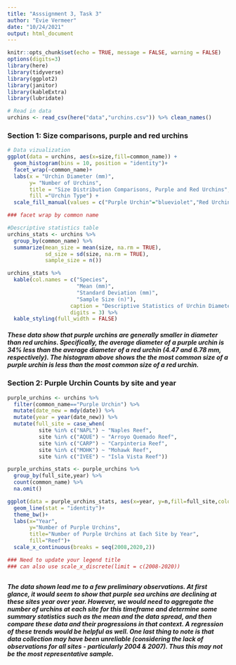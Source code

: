 ```yaml
---
title: "Asssignment 3, Task 3"
author: "Evie Vermeer"
date: "10/24/2021"
output: html_document
---
```


```r
knitr::opts_chunk$set(echo = TRUE, message = FALSE, warning = FALSE)
options(digits=3)
library(here)
library(tidyverse)
library(ggplot2)
library(janitor)
library(kableExtra)
library(lubridate)
```

```r
# Read in data
urchins <- read_csv(here("data","urchins.csv")) %>% clean_names()
```

### Section 1: Size comparisons, purple and red urchins
```r
# Data vizualization
ggplot(data = urchins, aes(x=size,fill=common_name)) +
  geom_histogram(bins = 10, position = "identity")+
  facet_wrap(~common_name)+
  labs(x = "Urchin Diameter (mm)",
       y= "Number of Urchins",
       title = "Size Distribution Comparisons, Purple and Red Urchins",
       fill ="Urchin Type") +
  scale_fill_manual(values = c("Purple Urchin"="blueviolet","Red Urchin"="firebrick3"))

### facet wrap by common name

```

```r
#Descriptive statistics table
urchins_stats <- urchins %>% 
  group_by(common_name) %>% 
  summarize(mean_size = mean(size, na.rm = TRUE),
            sd_size = sd(size, na.rm = TRUE),
            sample_size = n())

urchins_stats %>% 
  kable(col.names = c("Species",
                      "Mean (mm)",
                      "Standard Deviation (mm)",
                      "Sample Size (n)"),
                    caption = "Descriptive Statistics of Urchin Diameters by Species",
                    digits = 3) %>% 
  kable_styling(full_width = FALSE)
```

##### These data show that purple urchins are generally smaller in diameter than red urchins. Specifically, the average diameter of a purple urchin is 34% less than the average diameter of a red urchin (4.47 and 6.78 mm, respectively). The histogram above shows the the most common size of a purple urchin is less than the most common size of a red urchin. 

### Section 2: Purple Urchin Counts by site and year

```r
purple_urchins <- urchins %>% 
  filter(common_name=="Purple Urchin") %>% 
  mutate(date_new = mdy(date)) %>% 
  mutate(year = year(date_new)) %>% 
  mutate(full_site = case_when(
          site %in% c("NAPL") ~ "Naples Reef",
          site %in% c("AQUE") ~ "Arroyo Quemado Reef",
          site %in% c("CARP") ~ "Carpinteria Reef",
          site %in% c("MOHK") ~ "Mohawk Reef",
          site %in% c("IVEE") ~ "Isla Vista Reef"))

```

```r
purple_urchins_stats <- purple_urchins %>% 
  group_by(full_site,year) %>% 
  count(common_name) %>% 
  na.omit()
```

```r
ggplot(data = purple_urchins_stats, aes(x=year, y=n,fill=full_site,color=full_site))+
  geom_line(stat = "identity")+
  theme_bw()+
  labs(x="Year",
       y="Number of Purple Urchins",
       title="Number of Purple Urchins at Each Site by Year",
       fill="Reef")+
  scale_x_continuous(breaks = seq(2008,2020,2))

### Need to update your legend title 
### can also use scale_x_discrete(limit = c(2008-2020))
```
## 

##### The data shown lead me to a few preliminary observations. At first glance, it would seem to show that purple sea urchins are declining at these sites year over year. However, we would need to aggregate the number of urchins at each site for this timeframe and determine some summary statistics such as the mean and the data spread, and then compare these data and their progressions in that context. A regression of these trends would be helpful as well. One last thing to note is that data collection may have been unreliable (considering the lack of observations for all sites - particularly 2004 & 2007). Thus this may not be the most representative sample. 


